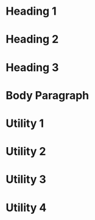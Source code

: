 
<Meta title='Design System/Fonts' />

# Heading 1

<Typeset
	fontFamily='Work Sans'
	fontSizes={[40]}
	fontWeight={500}
	sampleText='The quick brown fox jumps over the lazy dog. 1234567890'
/>

# Heading 2

<Typeset
	fontFamily='Work Sans'
	fontSizes={[24]}
	fontWeight={500}
	sampleText='The quick brown fox jumps over the lazy dog. 1234567890'
/>

# Heading 3

<Typeset
	fontFamily='Work Sans'
	fontSizes={[16]}
	fontWeight={600}
	sampleText='The quick brown fox jumps over the lazy dog. 1234567890'
/>

# Body Paragraph

<Typeset
	fontFamily='Work Sans'
	fontSizes={[16]}
	fontWeight={400}
	sampleText='The quick brown fox jumps over the lazy dog. 1234567890'
/>

# Utility 1

<Typeset
	fontFamily='Work Sans'
	fontSizes={[16]}
	fontWeight={500}
	sampleText='The quick brown fox jumps over the lazy dog. 1234567890'
/>

# Utility 2

<Typeset
	fontFamily='Work Sans'
	fontSizes={[16]}
	fontWeight={400}
	sampleText='The quick brown fox jumps over the lazy dog. 1234567890'
/>

# Utility 3

<Typeset
	fontFamily='Work Sans'
	fontSizes={[14]}
	fontWeight={500}
	sampleText='The quick brown fox jumps over the lazy dog. 1234567890'
/>

# Utility 4

<Typeset
	fontFamily='Work Sans'
	fontSizes={[14]}
	fontWeight={400}
	sampleText='The quick brown fox jumps over the lazy dog. 1234567890'
/>
